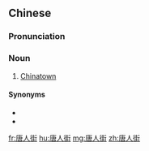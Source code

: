 ==Chinese==
{{zh-forms|type=21}}
{{zh-wp}}

===Pronunciation===
{{zh-pron
|m=tángrénjiē
|c=tong4 jan4 gaai1
|h=pfs=n:thòng-ngìn-kiê/s:thòng-ngìn-kiâi
|cat=n
}}

===Noun===
{{zh-noun}}

# [[Chinatown]]

====Synonyms====
* {{zh-l|中國城}}
* {{zh-l|華埠}}

[[fr:唐人街]]
[[hu:唐人街]]
[[mg:唐人街]]
[[zh:唐人街]]